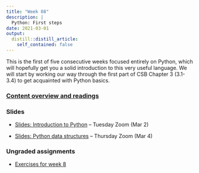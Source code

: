 ```yaml
---
title: "Week 08"
description: |
  Python: First steps
date: 2021-03-01
output:
  distill::distill_article:
    self_contained: false
---
```


This is the first of five consecutive weeks focused entirely on Python,
which will hopefully get you a solid introduction to this very useful language.
We will start by working our way through the first part of CSB Chapter 3 (3.1-3.4)
to get acquainted with Python basics.

### [Content overview and readings](../../w08_readings.html)

### Slides

- [Slides: Introduction to Python](slides/08-1.html) -- Tuesday Zoom (Mar 2)

- [Slides: Python data structures](slides/08-2.html) -- Thursday Zoom (Mar 4)

### Ungraded assignments

- [Exercises for week 8](../../w08_exercises.html)


